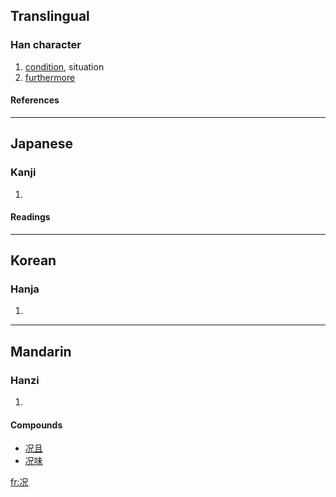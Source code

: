 {{see|況}}

==Translingual==
===Han character===
{{Han char|rad=冫|as=05|sn=7|four=|canj=戈一口竹山 (IMRHU)}}
# [[condition]], situation
# [[furthermore]]
====References====
{{Han ref|kx=0131.300|dkj=01620|dj=0295.010|hdz=10295.170|uh=51B5|ud=20917}}
----
==Japanese==
===Kanji===
{{ja-kanji|grade=|rs=冫05}}
# {{defn|Japanese}} 
====Readings====
{{ja-readings|on=[[きょう]] (kyō)|kun=[[いわんや]] (iwan'ya), [[おもむき]] (omomuki)}}
----
==Korean==
===Hanja===
{{ko-hanja|hangeul=황|rv=hwang|mr=hwang}}
# {{defn|Korean}}
----
==Mandarin==
===Hanzi===
{{cmn-hanzi|tra=況|pin=[[kuàng]] (kuang4)|wg=k'uang<sup>4</sup>}}
# {{defn|Mandarin}}

====Compounds====
*[[况且]]
*[[况味]]

[[fr:况]]